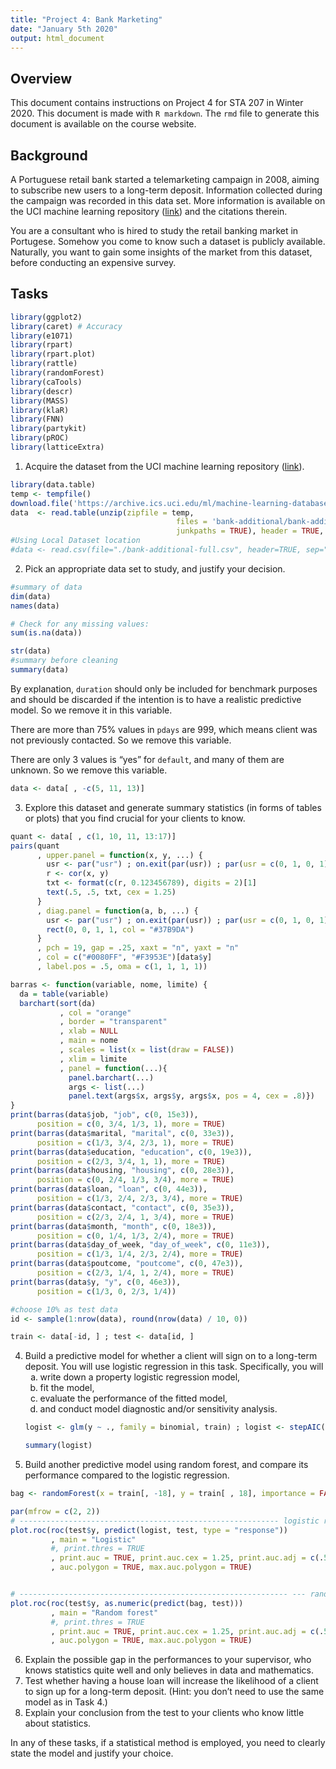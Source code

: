 ```yaml
---
title: "Project 4: Bank Marketing"
date: "January 5th 2020"
output: html_document
---
```


## Overview


This document contains instructions on Project 4 for STA 207 in Winter 2020. This document is made with `R markdown`. The `rmd` file to generate this document is available on the course website. 

## Background

A Portuguese retail bank started a telemarketing campaign in 2008, aiming to subscribe new users to a long-term deposit. Information collected during the campaign was recorded in this data set. More information is available on the UCI machine learning repository  ([link](https://archive.ics.uci.edu/ml/datasets/Bank+Marketing#)) and the citations therein. 

You are a consultant who is hired to study the retail banking market in Portugese. Somehow you come to know such a dataset is publicly available. Naturally, you want to gain some insights of the market from this dataset, before conducting an expensive survey. 

## Tasks 
```r
library(ggplot2)
library(caret) # Accuracy
library(e1071)
library(rpart)
library(rpart.plot)
library(rattle)
library(randomForest)
library(caTools)
library(descr)
library(MASS)
library(klaR)
library(FNN)
library(partykit)
library(pROC)
library(latticeExtra)
```
1.  Acquire the dataset from the UCI machine learning repository ([link](https://archive.ics.uci.edu/ml/datasets/Bank+Marketing#)). 

```r
library(data.table)
temp <- tempfile()
download.file('https://archive.ics.uci.edu/ml/machine-learning-databases/00222/bank-additional.zip', temp)
data  <- read.table(unzip(zipfile = temp, 
                                     files = 'bank-additional/bank-additional-full.csv', 
                                     junkpaths = TRUE), header = TRUE, sep = ';')
#Using Local Dataset location
#data <- read.csv(file="./bank-additional-full.csv", header=TRUE, sep=";")
```
2.  Pick an appropriate data set to study, and justify your decision. 
```r
#summary of data
dim(data)
names(data)

# Check for any missing values:
sum(is.na(data))

str(data)
#summary before cleaning
summary(data)
```
By explanation, `duration` should only be included for benchmark purposes and should be discarded if the intention is to have a realistic predictive model. So we remove it in this variable.

There are more than 75% values in `pdays` are 999, which means client was not previously contacted. So we remove this variable.

There are only 3 values is "yes" for `default`, and many of them are unknown. So we remove this variable.

```r
data <- data[ , -c(5, 11, 13)]
```

3.  Explore this dataset and generate summary statistics (in forms of tables or plots) that you find crucial for your clients to know. 

```r
quant <- data[ , c(1, 10, 11, 13:17)]
pairs(quant
      , upper.panel = function(x, y, ...) {
        usr <- par("usr") ; on.exit(par(usr)) ; par(usr = c(0, 1, 0, 1))
        r <- cor(x, y)
        txt <- format(c(r, 0.123456789), digits = 2)[1]
        text(.5, .5, txt, cex = 1.25)
      }
      , diag.panel = function(a, b, ...) {
        usr <- par("usr") ; on.exit(par(usr)) ; par(usr = c(0, 1, 0, 1))
        rect(0, 0, 1, 1, col = "#37B9DA")
      }
      , pch = 19, gap = .25, xaxt = "n", yaxt = "n"
      , col = c("#0080FF", "#F3953E")[data$y]
      , label.pos = .5, oma = c(1, 1, 1, 1))
```
```r
barras <- function(variable, nome, limite) {
  da = table(variable)
  barchart(sort(da)
           , col = "orange"
           , border = "transparent"
           , xlab = NULL
           , main = nome
           , scales = list(x = list(draw = FALSE))
           , xlim = limite
           , panel = function(...){
             panel.barchart(...)
             args <- list(...)
             panel.text(args$x, args$y, args$x, pos = 4, cex = .8)})
}
print(barras(data$job, "job", c(0, 15e3)),
      position = c(0, 3/4, 1/3, 1), more = TRUE)
print(barras(data$marital, "marital", c(0, 33e3)),
      position = c(1/3, 3/4, 2/3, 1), more = TRUE)
print(barras(data$education, "education", c(0, 19e3)),
      position = c(2/3, 3/4, 1, 1), more = TRUE)
print(barras(data$housing, "housing", c(0, 28e3)),
      position = c(0, 2/4, 1/3, 3/4), more = TRUE)
print(barras(data$loan, "loan", c(0, 44e3)),
      position = c(1/3, 2/4, 2/3, 3/4), more = TRUE)
print(barras(data$contact, "contact", c(0, 35e3)),
      position = c(2/3, 2/4, 1, 3/4), more = TRUE)
print(barras(data$month, "month", c(0, 18e3)),
      position = c(0, 1/4, 1/3, 2/4), more = TRUE)
print(barras(data$day_of_week, "day_of_week", c(0, 11e3)),
      position = c(1/3, 1/4, 2/3, 2/4), more = TRUE)
print(barras(data$poutcome, "poutcome", c(0, 47e3)),
      position = c(2/3, 1/4, 1, 2/4), more = TRUE)
print(barras(data$y, "y", c(0, 46e3)),
      position = c(1/3, 0, 2/3, 1/4))
```

```r
#choose 10% as test data
id <- sample(1:nrow(data), round(nrow(data) / 10, 0))

train <- data[-id, ] ; test <- data[id, ]
```


4.  Build a predictive model for whether a client will sign on to a long-term deposit. You will use logistic regression in this task. Specifically, you will
    a.  write down a property logistic regression model,
    b.  fit the model,
    c.  evaluate the performance of the fitted model,
    d.  and conduct model diagnostic and/or sensitivity analysis. 
```r
logist <- glm(y ~ ., family = binomial, train) ; logist <- stepAIC(logist)
```
```r
summary(logist)
```
5.  Build another predictive model using random forest, and compare its performance compared to the logistic regression.

```r
bag <- randomForest(x = train[, -18], y = train[ , 18], importance = FALSE)
```
```r
par(mfrow = c(2, 2))
# ---------------------------------------------------------- logistic regression #
plot.roc(roc(test$y, predict(logist, test, type = "response"))
         , main = "Logistic"
         #, print.thres = TRUE
         , print.auc = TRUE, print.auc.cex = 1.25, print.auc.adj = c(.5, 3)
         , auc.polygon = TRUE, max.auc.polygon = TRUE)


# ------------------------------------------------------------ --- random forest #
plot.roc(roc(test$y, as.numeric(predict(bag, test)))
         , main = "Random forest"
         #, print.thres = TRUE
         , print.auc = TRUE, print.auc.cex = 1.25, print.auc.adj = c(.5, 3)
         , auc.polygon = TRUE, max.auc.polygon = TRUE)

```
6.  Explain the possible gap in the performances to your supervisor, who knows statistics quite well and only believes in data and mathematics.  
7.  Test whether having a house loan will increase the likelihood of a client to sign up for a long-term deposit. (Hint: you don't need to use the same model as in Task 4.)
8.  Explain your conclusion from the test to your clients who know little about statistics. 

In any of these tasks, if a statistical method is employed, you need to clearly state the model and justify your choice. 

